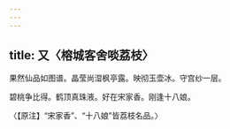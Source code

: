 ```yaml
---
---
---
```

title: 又〈榕城客舍啖荔枝〉
---



果然仙品如图谱。晶莹尚湿枫亭露。映彻玉壶冰。守宫纱一层。

碧桃争比得。鹤顶真珠液。好在宋家香。刚逢十八娘。

〈【原注】“宋家香”、“十八娘”皆荔枝名品。〉